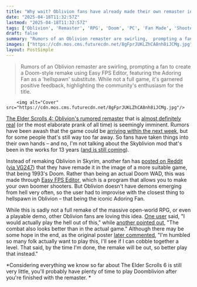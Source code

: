 ```yaml
---
title: "Why wait? Oblivion fans have already made their own remaster in Doom, and it features one too many adoring fans for my liking"
date: "2025-04-18T11:32:57Z"
lastmod: "2025-04-18T11:32:57Z"
tags: ['Oblivion', 'Remaster', 'RPG', 'Doom', 'PC', 'Fan Made', 'Shooter', 'Mod']
draft: false
summary: "Rumors of an Oblivion remaster are swirling,  prompting a fan to create a Doom-style remake using Easy FPS Editor, featuring the Adoring Fan as a 'hellspawn' substitute.  While not a full game, it's garnered positive feedback, highlighting the community's enthusiasm for the title."
images: ["https://cdn.mos.cms.futurecdn.net/8gFprJUKLZhCA8nh8iJCMg.jpg"]
layout: PostSimple
---
```

> Rumors of an Oblivion remaster are swirling,  prompting a fan to create a Doom-style remake using Easy FPS Editor, featuring the Adoring Fan as a 'hellspawn' substitute.  While not a full game, it's garnered positive feedback, highlighting the community's enthusiasm for the title.


        <img alt="Cover" src="https://cdn.mos.cms.futurecdn.net/8gFprJUKLZhCA8nh8iJCMg.jpg"/>
        
[<u>The Elder Scrolls 4: Oblivion's rumored remaster</u>](https://www.gamesradar.com/games/the-elder-scrolls/the-elder-scrolls-4-oblivion-remastered-guide/) that is [<u>almost definitely real</u>](https://www.gamesradar.com/games/the-elder-scrolls/the-elder-scrolls-4-oblivion-remastered-looks-more-real-than-ever-as-screenshots-from-virtuos-leak-and-reports-point-to-a-shadow-drop-next-week/) (or the most elaborate prank of all time) is seemingly imminent. Rumors have been awash that the game could be [<u>arriving within the next week</u>](https://www.gamesradar.com/games/the-elder-scrolls/oblivion-remastered-hasnt-been-officially-announced-but-xbox-support-seemingly-has-no-qualms-about-sharing-the-unconfirmed-rpgs-apparent-release-date-if-you-ask-nicely/), but for some people that's still way too far away. So fans have taken things into their own hands – and no, I'm not talking about the Skyblivion mod that's been in the works for 13 years ([<u>and is still coming</u>](https://www.gamesradar.com/games/the-elder-scrolls/as-the-official-oblivion-remaster-is-all-but-confirmed-the-modder-whos-been-unofficially-remaking-the-rpg-in-skyrim-for-13-years-says-this-changes-nothing-for-me/)).

Instead of remaking Oblivion in Skyrim, another fan has [<u>posted on Reddit</u>](https://www.reddit.com/r/oblivion/comments/1jyh4fx/oblivion_remake_official_footage/?utm_source=share&utm_medium=web3x&utm_name=web3xcss&utm_term=1&utm_content=share_button) ([<u>via VG247</u>](https://www.vg247.com/elder-scrolls-oblivion-fan-made-boomer-shooter-showcase)) that they have remade it in the image of a more suitable game, that being 1993's Doom. Rather than being an actual Doom WAD, this was made through [<u>Easy FPS Editor,</u>](https://cg8516.itch.io/easyfpseditor-ce) which is a program that allows you to make your own boomer shooters. But Oblivion doesn't have demons emerging from hell very often, so the user had to improvise with the closest thing to hellspawn in Oblivion – that being the iconic Adoring Fan.

While this is sadly not a full remake of the massive open-world RPG, or even a playable demo, other Oblivion fans are loving this idea. [<u>One user</u>](https://www.reddit.com/r/oblivion/comments/1jyh4fx/comment/mmyhwzn/?utm_source=share&utm_medium=web3x&utm_name=web3xcss&utm_term=1&utm_content=share_button) said, "I would actually play the hell out of this," while [<u>another pointed out</u>](https://www.reddit.com/r/oblivion/comments/1jyh4fx/comment/mmzxbnn/?utm_source=share&utm_medium=web3x&utm_name=web3xcss&utm_term=1&utm_content=share_button), "The combat also looks better than in the actual game." Although there may be some hope in the end, as the original poster [<u>later commented</u>](https://www.reddit.com/r/oblivion/comments/1jyh4fx/comment/mnaifjr/?utm_source=share&utm_medium=web3x&utm_name=web3xcss&utm_term=1&utm_content=share_button), "I'm humbled so many folk actually want to play this, I'll see if I can cobble together a level. That said, by the time I'm done, the remake will be out, so better play that instead."

*Considering everything we know so far about The Elder Scrolls 6 is still very little, you'll probably have plenty of time to play Doomblivion after you're finished with the remaster. *
        